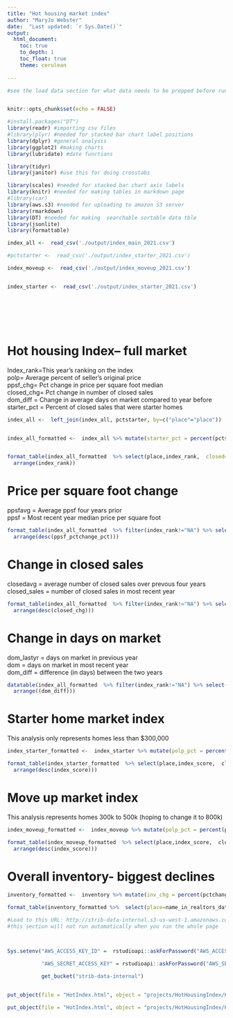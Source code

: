 ```yaml
---
title: "Hot housing market index"
author: "MaryJo Webster"
date:  "Last updated: `r Sys.Date()`"
output:
  html_document: 
    toc: true
    to_depth: 1
    toc_float: true
    theme: cerulean
    
---
```


```r

#see the load data section for what data needs to be prepped before running this


knitr::opts_chunk$set(echo = FALSE)

#install.packages("DT")
library(readr) #importing csv files
#library(plyr) #needed for stacked bar chart label positions
library(dplyr) #general analysis 
library(ggplot2) #making charts
library(lubridate) #date functions

library(tidyr)
library(janitor) #use this for doing crosstabs

library(scales) #needed for stacked bar chart axis labels
library(knitr) #needed for making tables in markdown page
#library(car)
library(aws.s3) #needed for uploading to amazon S3 server
library(rmarkdown)
library(DT) #needed for making  searchable sortable data tble
library(jsonlite)
library(formattable)
```



 
```r
index_all <-  read_csv('./output/index_main_2021.csv')

#pctstarter <-  read_csv('./output/index_starter_2021.csv')

index_moveup <-  read_csv('./output/index_moveup_2021.csv')


index_starter <-  read_csv('./output/index_starter_2021.csv')








```



# Hot housing Index-- full market
Index_rank=This year's ranking on the index<br>
polp= Average percent of seller's original price<br>
ppsf_chg= Pct change in price per square foot median<br>
closed_chg= Pct change in number of closed sales<br>
dom_diff = Change in average days on market compared to year before<br>
starter_pct = Percent of closed sales that were starter homes

```r
index_all <-  left_join(index_all, pctstarter, by=c("place"="place"))


index_all_formatted <-  index_all %>% mutate(starter_pct = percent(pctstarter, digits=0), polp_pct = percent(polp, digits=1), ppsf_pctchange_pct = percent(ppsf_pctchange, digits=1), closed_pctchange_pct = percent(closed_pctchange, digits=1), ppsfavg_c = currency(ppsfavg, digits=0), ppsf_c = currency(ppsf, digits=0))


format_table(index_all_formatted  %>% select(place,index_rank,  closed=closed_sales, polp=polp_pct, ppsf_chg=ppsf_pctchange_pct, closed_chg=closed_pctchange_pct, dom_diff, starter_pct) %>%
  arrange(index_rank))


```








# Price per square foot change
ppsfavg = Average ppsf four years prior<br>
ppsf = Most recent year median price per square foot<br>
```r
format_table(index_all_formatted  %>% filter(index_rank!="NA") %>% select(place,index_rank, ppsfavg_c ,ppsf_c, ppsf_pctchange_pct) %>%
  arrange(desc(ppsf_pctchange_pct)))


```

# Change in closed sales
closedavg = average number of closed sales over prevous four years<br>
closed_sales = number of closed sales in most recent year
```r
format_table(index_all_formatted  %>% filter(index_rank!="NA") %>% select(place,index_rank, closedavg, closed_sales, closed_chg= closed_pctchange_pct) %>%
  arrange(desc(closed_chg)))


```

# Change in days on market
dom_lastyr = days on market in previous year<br>
dom = days on market in most recent year<br>
dom_diff = difference (in days) between the two years
```r
datatable(index_all_formatted  %>% filter(index_rank!="NA") %>% select(place,index_rank, closed_sales, dom_lastyr, dom, dom_diff) %>%
  arrange((dom_diff)))
```



# Starter home market index
This analysis only represents homes less than $300,000
```r


index_starter_formatted <-  index_starter %>% mutate(polp_pct = percent(polp, digits=1), ppsf_pctchange_pct = percent(ppsf_pctchange, digits=1), closed_pctchange_pct = percent(closed_pctchange, digits=1), ppsfavg_c = currency(ppsfavg, digits=0), ppsf_c = currency(ppsf, digits=0))

format_table(index_starter_formatted  %>% select(place,index_score,  closed_sales, polp_pct, ppsf_pctchange_pct, closed_pctchange_pct, dom, dom_diff) %>%
  arrange(desc(index_score)))

```

# Move up market index
This analysis represents homes 300k to 500k (hoping to change it to 800k)
```r


index_moveup_formatted <-  index_moveup %>% mutate(polp_pct = percent(polp, digits=1), ppsf_pctchange_pct = percent(ppsf_pctchange, digits=1), closed_pctchange_pct = percent(closed_pctchange, digits=1), ppsfavg_c = currency(ppsfavg, digits=0), ppsf_c = currency(ppsf, digits=0))

format_table(index_moveup_formatted  %>% select(place,index_score,  closed_sales, polp_pct, ppsf_pctchange_pct, closed_pctchange_pct, dom, dom_diff) %>%
  arrange(desc(index_score)))


```


# Overall inventory- biggest declines
```r
inventory_formatted <-  inventory %>% mutate(inv_chg = percent(pctchange, digits=1))

format_table(inventory_formatted %>%  select(place=name_in_realtors_data, location, x2017, x2018, x2019, inv_chg) %>% arrange((inv_chg)))
```






```r

#Load to this URL: http://strib-data-internal.s3-us-west-1.amazonaws.com/projects/HotHousingIndex/HotIndex.html
#this section will not run automatically when you run the whole page



Sys.setenv("AWS_ACCESS_KEY_ID" =  rstudioapi::askForPassword("AWS_ACCESS_KEY_ID"),

           "AWS_SECRET_ACCESS_KEY" = rstudioapi::askForPassword("AWS_SECRET_ACCESS_KEY"))
		   
		   get_bucket("strib-data-internal")


put_object(file = "HotIndex.html", object = "projects/HotHousingIndex/HotIndex.html", bucket = "strib-data-internal")

put_object(file = "HotIndex.html", object = "projects/HotHousingIndex/HotIndex.html", bucket = "strib-data-internal", acl=c("public-read"))
```

